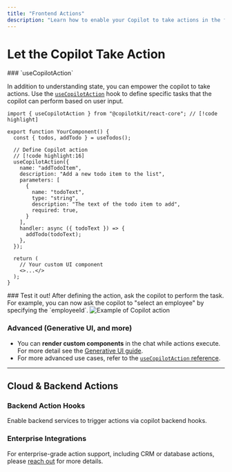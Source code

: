 ```yaml
---
title: "Frontend Actions"
description: "Learn how to enable your Copilot to take actions in the frontend."
---
```


# Let the Copilot Take Action

<Steps>

<Step>
  <UseClientCalloutSnippet components={props.components} />
</Step>

<Step>
### `useCopilotAction`

In addition to understanding state, you can empower the copilot to take actions. Use the [`useCopilotAction`](/reference/hooks/useCopilotAction) hook to define specific tasks that the copilot can perform based on user input.

```tsx title="YourComponent.tsx"
import { useCopilotAction } from "@copilotkit/react-core"; // [!code highlight]

export function YourComponent() {
  const { todos, addTodo } = useTodos();

  // Define Copilot action
  // [!code highlight:16]
  useCopilotAction({
    name: "addTodoItem",
    description: "Add a new todo item to the list",
    parameters: [
      {
        name: "todoText",
        type: "string",
        description: "The text of the todo item to add",
        required: true,
      }
    ],
    handler: async ({ todoText }) => {
      addTodo(todoText);
    },
  });

  return (
    // Your custom UI component
    <>...</>
  );
}
```
</Step>

<Step>
### Test it out!
After defining the action, ask the copilot to perform the task. For example, you can now ask the copilot to "select an employee" by specifying the `employeeId`.

<Frame>
  <img 
    src="/images/copilot-action-example.gif" 
    alt="Example of Copilot action" 
    className="rounded-lg shadow-md w-full max-w-md mx-auto"
  />
</Frame>
</Step>

</Steps>

### Advanced (Generative UI, and more)

- You can **render custom components** in the chat while actions execute. For more detail see the [Generative UI guide](/guides/generative-ui).
- For more advanced use cases, refer to the [`useCopilotAction` reference](/reference/hooks/useCopilotAction).

---
## Cloud & Backend Actions

### Backend Action Hooks
Enable backend services to trigger actions via copilot backend hooks.

### Enterprise Integrations

For enterprise-grade action support, including CRM or database actions, please [reach out]() for more details.
